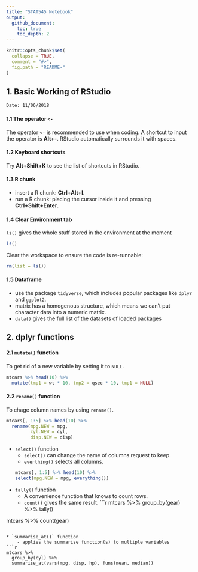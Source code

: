 ```yaml
---
title: "STAT545 Notebook"
output: 
  github_document:
    toc: true
    toc_depth: 2
---
```


```r
knitr::opts_chunk$set(
  collapse = TRUE,
  comment = "#>",
  fig.path = "README-"
)
```


## 1. Basic Working of RStudio
`Date: 11/06/2018`

#### 1.1 The operator `<-`
The operator `<-` is recommended to use when coding. A shortcut to input the operator is __Alt+-__. RStudio automatically surrounds it with spaces.

#### 1.2 Keyboard shortcuts
Try __Alt+Shift+K__ to see the list of shortcuts in RStudio.

#### 1.3 R chunk
  * insert a R chunk: __Ctrl+Alt+I__.
  * run a R chunk: placing the cursor inside it and pressing __Ctrl+Shift+Enter__.

#### 1.4 Clear Environment tab
`ls()` gives the whole stuff stored in the environment at the moment
```r
ls()
```

Clear the workspace to ensure the code is re-runnable:
```r
rm(list = ls())
```

#### 1.5 Dataframe
  * use the package `tidyverse`, which includes popular packages like `dplyr` and `ggplot2`.
  * matrix has a homogenous structure, which means we can't put character data into a numeric matrix.
  * `data()` gives the full list of the datasets of loaded packages

## 2. dplyr functions

#### 2.1 `mutate()` function
To get rid of a new variable by setting it to `NULL`.
```r
mtcars %>% head(10) %>%
  mutate(tmp1 = wt * 10, tmp2 = qsec * 10, tmp1 = NULL)

```

#### 2.2 `rename()` function
To chage column names by using `rename()`.
```r
mtcars[, 1:5] %>% head(10) %>%
  rename(mpg.NEW = mpg,
         cyl.NEW = cyl,
         disp.NEW = disp)
```

* `select()` function
    - `select()` can change the name of columns request to keep.
    - `everthing()` selects all columns.
```r
mtcars[, 1:5] %>% head(10) %>%
  select(mpg.NEW = mpg, everything())
```

* `tally()` function
    - A convenience function that knows to count rows.
    - `count()` gives the same result.
```r
mtcars %>% group_by(gear) %>%
  tally()

mtcars %>% count(gear)
```

* `summarise_at()` function
    - applies the summarise function(s) to multiple variables
```r
mtcars %>%
  group_by(cyl) %>%
  summarise_at(vars(mpg, disp, hp), funs(mean, median))
```
    






























